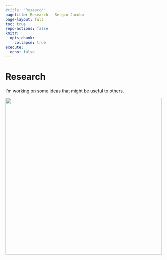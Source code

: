 ```yaml
---
#title: "Research"
pagetitle: Research - Sergio Jacobo
page-layout: full
toc: true
repo-actions: false
knitr:
  opts_chunk: 
    collapse: true
execute: 
  echo: false
---
```


# [Research]{.second-color}

:::{.header-text}
:::{.header-block}
I'm working on some ideas that might be useful to others.
:::
:::

:::{.header-banner}
![](images/noPreview.jpg){fig-alt="No preview" width=500px}
:::


